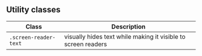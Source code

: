 
<Meta title="Legacy/Utility Classes" />

## Utility classes

<!-- prettier-ignore -->
| Class | Description |
| ---- | ---- |
| <code>.screen-reader-text</code> | visually hides text while making it visible to screen readers |
